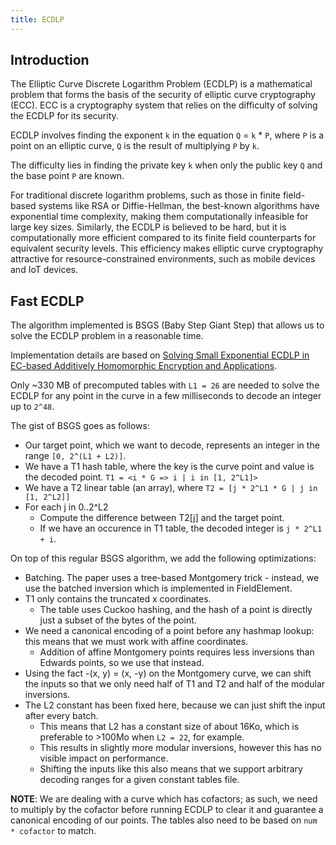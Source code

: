 ```yaml
---
title: ECDLP
---
```


## Introduction

The Elliptic Curve Discrete Logarithm Problem (ECDLP) is a mathematical problem that forms the basis of the security of elliptic curve cryptography (ECC).
ECC is a cryptography system that relies on the difficulty of solving the ECDLP for its security.

ECDLP involves finding the exponent `k` in the equation `Q` = `k` * `P`, where `P` is a point on an elliptic curve, `Q` is the result of multiplying `P` by `k`.

The difficulty lies in finding the private key `k` when only the public key `Q` and the base point `P` are known.

For traditional discrete logarithm problems, such as those in finite field-based systems like RSA or Diffie-Hellman, the best-known algorithms have exponential time complexity, making them computationally infeasible for large key sizes.
Similarly, the ECDLP is believed to be hard, but it is computationally more efficient compared to its finite field counterparts for equivalent security levels.
This efficiency makes elliptic curve cryptography attractive for resource-constrained environments, such as mobile devices and IoT devices.

## Fast ECDLP

The algorithm implemented is BSGS (Baby Step Giant Step) that allows us to solve the ECDLP problem in a reasonable time.

Implementation details are based on [Solving Small Exponential ECDLP in EC-based Additively Homomorphic Encryption and Applications](https://eprint.iacr.org/2022/1573).

Only ~330 MB of precomputed tables with `L1 = 26` are needed to solve the ECDLP for any point in the curve in a few milliseconds to decode an integer up to `2^48`.

The gist of BSGS goes as follows:
- Our target point, which we want to decode, represents an integer in the range `[0, 2^(L1 + L2)]`.
- We have a T1 hash table, where the key is the curve point and value is the decoded point. `T1 = <i * G => i | i in [1, 2^L1]>`
- We have a T2 linear table (an array), where `T2 = [j * 2^L1 * G | j in [1, 2^L2]]`
- For each j in 0..2^L2
    - Compute the difference between T2[j] and the target point.<br/>
    - If we have an occurence in T1 table, the decoded integer is `j * 2^L1 + i`.

On top of this regular BSGS algorithm, we add the following optimizations:
- Batching. The paper uses a tree-based Montgomery trick - instead, we use the batched inversion which is implemented in FieldElement.
- T1 only contains the truncated x coordinates.
    - The table uses Cuckoo hashing, and the hash of a point is directly just a subset of the bytes of the point.
- We need a canonical encoding of a point before any hashmap lookup: this means that we must work with affine coordinates.
    - Addition of affine Montgomery points requires less inversions than Edwards points, so we use that instead.  
- Using the fact -(x, y) = (x, -y) on the Montgomery curve, we can shift the inputs so that we only need half of T1 and T2 and half of the modular inversions.
- The L2 constant has been fixed here, because we can just shift the input after every batch.
    - This means that L2 has a constant size of about 16Ko, which is preferable to >100Mo when `L2 = 22`, for example.
    - This results in slightly more modular inversions, however this has no visible impact on performance.
    - Shifting the inputs like this also means that we support arbitrary decoding ranges for a given constant tables file.

**NOTE**: We are dealing with a curve which has cofactors;
as such, we need to multiply by the cofactor before running ECDLP to clear it and guarantee a canonical encoding of our points.
The tables also need to be based on `num * cofactor` to match.